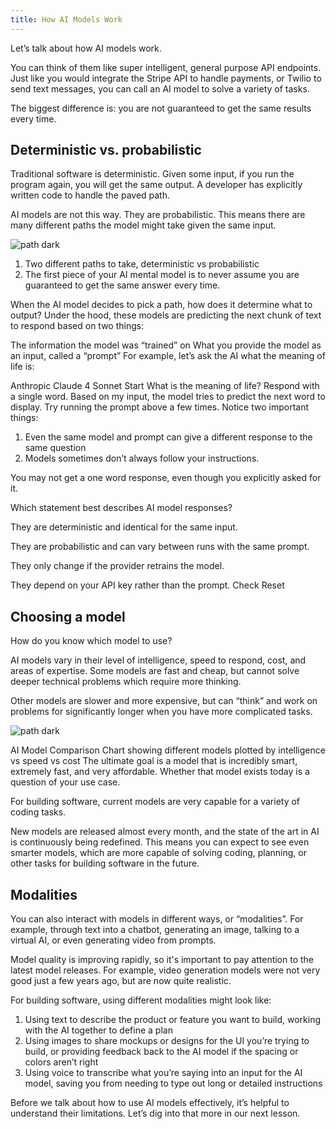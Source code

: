 ```yaml
---
title: How AI Models Work
---
```



<MuxPlayer playbackId="00SK9XD8m5fIm100PWABbCMNLn00geS7EwpcGM7JQW02oaU" />


Let’s talk about how AI models work.

You can think of them like super intelligent, general purpose API endpoints. Just like you would integrate the Stripe API to handle payments, or Twilio to send text messages, you can call an AI model to solve a variety of tasks.

The biggest difference is: you are not guaranteed to get the same results every time.

## Deterministic vs. probabilistic


Traditional software is deterministic. Given some input, if you run the program again, you will get the same output. A developer has explicitly written code to handle the paved path.

AI models are not this way. They are probabilistic. This means there are many different paths the model might take given the same input.

![path dark](./assets/path-dark.webp)



1. Two different paths to take, deterministic vs probabilistic
2. The first piece of your AI mental model is to never assume you are guaranteed to get the same answer every time.

When the AI model decides to pick a path, how does it determine what to output? Under the hood, these models are predicting the next chunk of text to respond based on two things:

The information the model was “trained” on
What you provide the model as an input, called a “prompt”
For example, let’s ask the AI what the meaning of life is:

Anthropic Claude 4 Sonnet
Start
What is the meaning of life? Respond with a single word.
Based on my input, the model tries to predict the next word to display. Try running the prompt above a few times. Notice two important things:

1. Even the same model and prompt can give a different response to the same question
2. Models sometimes don’t always follow your instructions.

You may not get a one word response, even though you explicitly asked for it.

Which statement best describes AI model responses?

They are deterministic and identical for the same input.

They are probabilistic and can vary between runs with the same prompt.

They only change if the provider retrains the model.

They depend on your API key rather than the prompt.
Check
Reset

## Choosing a model


How do you know which model to use?

AI models vary in their level of intelligence, speed to respond, cost, and areas of expertise. Some models are fast and cheap, but cannot solve deeper technical problems which require more thinking.

Other models are slower and more expensive, but can “think” and work on problems for significantly longer when you have more complicated tasks.

![path dark](./assets/models-dark.webp)


AI Model Comparison Chart showing different models plotted by intelligence vs speed vs cost
The ultimate goal is a model that is incredibly smart, extremely fast, and very affordable. Whether that model exists today is a question of your use case.

For building software, current models are very capable for a variety of coding tasks.

New models are released almost every month, and the state of the art in AI is continuously being redefined. This means you can expect to see even smarter models, which are more capable of solving coding, planning, or other tasks for building software in the future.


## Modalities


You can also interact with models in different ways, or “modalities”. For example, through text into a chatbot, generating an image, talking to a virtual AI, or even generating video from prompts.

Model quality is improving rapidly, so it's important to pay attention to the latest model releases. For example, video generation models were not very good just a few years ago, but are now quite realistic.


For building software, using different modalities might look like:

1. Using text to describe the product or feature you want to build, working with the AI together to define a plan
2. Using images to share mockups or designs for the UI you’re trying to build, or providing feedback back to the AI model if the spacing or colors aren’t right
3. Using voice to transcribe what you’re saying into an input for the AI model, saving you from needing to type out long or detailed instructions

Before we talk about how to use AI models effectively, it’s helpful to understand their limitations. Let’s dig into that more in our next lesson.

